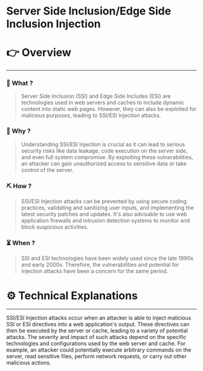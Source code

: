 # Server Side Inclusion/Edge Side Inclusion Injection


# 👉 Overview

---

### 👀 What ?

> Server Side Inclusion (SSI) and Edge Side Includes (ESI) are technologies used in web servers and caches to include dynamic content into static web pages. However, they can also be exploited for malicious purposes, leading to SSI/ESI Injection attacks.
> 

### 🧐 Why ?

> Understanding SSI/ESI Injection is crucial as it can lead to serious security risks like data leakage, code execution on the server side, and even full system compromise. By exploiting these vulnerabilities, an attacker can gain unauthorized access to sensitive data or take control of the server.
> 

### ⛏️ How ?

> SSI/ESI Injection attacks can be prevented by using secure coding practices, validating and sanitizing user inputs, and implementing the latest security patches and updates. It's also advisable to use web application firewalls and intrusion detection systems to monitor and block suspicious activities.
> 

### ⏳ When ?

> SSI and ESI technologies have been widely used since the late 1990s and early 2000s. Therefore, the vulnerabilities and potential for injection attacks have been a concern for the same period.
> 

# ⚙️ Technical Explanations

---

SSI/ESI Injection attacks occur when an attacker is able to inject malicious SSI or ESI directives into a web application's output. These directives can then be executed by the server or cache, leading to a variety of potential attacks. The severity and impact of such attacks depend on the specific technologies and configurations used by the web server and cache. For example, an attacker could potentially execute arbitrary commands on the server, read sensitive files, perform network requests, or carry out other malicious actions.
